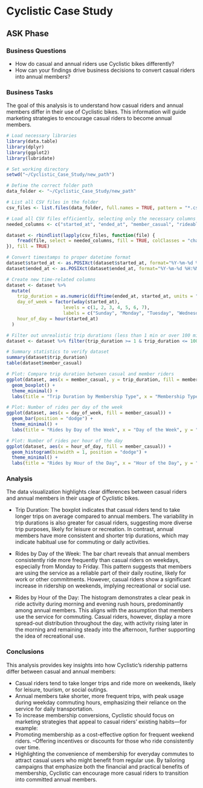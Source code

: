 # Cyclistic Case Study

## ASK Phase

### Business Questions
- How do casual and annual riders use Cyclistic bikes differently?
- How can your findings drive business decisions to convert casual riders into annual members?

### Business Tasks
The goal of this analysis is to understand how casual riders and annual members differ in their use of Cyclistic bikes.  This information will guide marketing strategies to encourage casual riders to become annual members.
```{r echo=FALSE, results='hide', message=FALSE, warning=FALSE}
# Load necessary libraries
library(data.table)
library(dplyr)
library(ggplot2)
library(lubridate)

# Set working directory
setwd("~/Cyclistic_Case_Study/new_path")

# Define the correct folder path
data_folder <- "~/Cyclistic_Case_Study/new_path"

# List all CSV files in the folder
csv_files <- list.files(data_folder, full.names = TRUE, pattern = "*.csv")

# Load all CSV files efficiently, selecting only the necessary columns
needed_columns <- c("started_at", "ended_at", "member_casual", "rideable_type")

dataset <- rbindlist(lapply(csv_files, function(file) {
    fread(file, select = needed_columns, fill = TRUE, colClasses = "character")
}), fill = TRUE)

# Convert timestamps to proper datetime format
dataset$started_at <- as.POSIXct(dataset$started_at, format="%Y-%m-%d %H:%M:%S", tz="UTC")
dataset$ended_at <- as.POSIXct(dataset$ended_at, format="%Y-%m-%d %H:%M:%S", tz="UTC")

# Create new time-related columns
dataset <- dataset %>%
  mutate(
    trip_duration = as.numeric(difftime(ended_at, started_at, units = "mins")),
    day_of_week = factor(wday(started_at), 
                     levels = c(1, 2, 3, 4, 5, 6, 7), 
                     labels = c("Sunday", "Monday", "Tuesday", "Wednesday", "Thursday", "Friday", "Saturday")),
    hour_of_day = hour(started_at)
  )

# Filter out unrealistic trip durations (less than 1 min or over 100 min)
dataset <- dataset %>% filter(trip_duration >= 1 & trip_duration <= 100)

# Summary statistics to verify dataset
summary(dataset$trip_duration)
table(dataset$member_casual)

# Plot: Compare trip duration between casual and member riders
ggplot(dataset, aes(x = member_casual, y = trip_duration, fill = member_casual)) +
  geom_boxplot() +
  theme_minimal() +
  labs(title = "Trip Duration by Membership Type", x = "Membership Type", y = "Trip Duration (minutes)")

# Plot: Number of rides per day of the week
ggplot(dataset, aes(x = day_of_week, fill = member_casual)) +
  geom_bar(position = "dodge") +
  theme_minimal() +
  labs(title = "Rides by Day of the Week", x = "Day of the Week", y = "Ride Count")

# Plot: Number of rides per hour of the day
ggplot(dataset, aes(x = hour_of_day, fill = member_casual)) +
  geom_histogram(binwidth = 1, position = "dodge") +
  theme_minimal() +
  labs(title = "Rides by Hour of the Day", x = "Hour of the Day", y = "Ride Count")


```




### Analysis

The data visualization highlights clear differences between casual riders and annual members in their usage of Cyclistic bikes.

- Trip Duration:
The boxplot indicates that casual riders tend to take longer trips on average compared to annual members. The variability in trip durations is also greater for casual riders, suggesting more diverse trip purposes, likely for leisure or recreation. In contrast, annual members have more consistent and shorter trip durations, which may indicate habitual use for commuting or daily activities.

- Rides by Day of the Week:
The bar chart reveals that annual members consistently ride more frequently than casual riders on weekdays, especially from Monday to Friday. This pattern suggests that members are using the service as a reliable part of their daily routine, likely for work or other commitments. However, casual riders show a significant increase in ridership on weekends, implying recreational or social use.

- Rides by Hour of the Day:
The histogram demonstrates a clear peak in ride activity during morning and evening rush hours, predominantly among annual members. This aligns with the assumption that members use the service for commuting. Casual riders, however, display a more spread-out distribution throughout the day, with activity rising later in the morning and remaining steady into the afternoon, further supporting the idea of recreational use.

### Conclusions

This analysis provides key insights into how Cyclistic’s ridership patterns differ between casual and annual members:

- Casual riders tend to take longer trips and ride more on weekends, likely for leisure, tourism, or social outings.
- Annual members take shorter, more frequent trips, with peak usage during weekday commuting hours, emphasizing their reliance on the service for daily transportation.
- To increase membership conversions, Cyclistic should focus on marketing strategies that appeal to casual riders' existing habits—for example:
- Promoting membership as a cost-effective option for frequent weekend riders.
--Offering incentives or discounts for those who ride consistently over time.
- Highlighting the convenience of membership for everyday commutes to attract casual users who might benefit from regular use.
By tailoring campaigns that emphasize both the financial and practical benefits of membership, Cyclistic can encourage more casual riders to transition into committed annual members.
